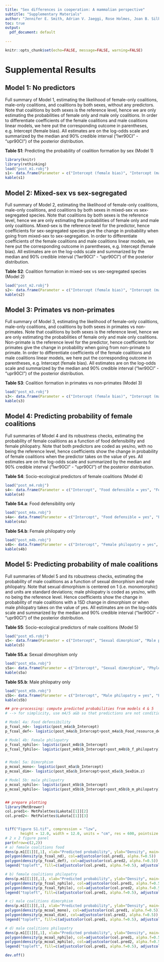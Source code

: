 ```yaml
---
title: "Sex differences in cooperation: A mammalian perspective"
subtitle: "Supplementary Materials"
author: "Jennifer E. Smith, Adrian V. Jaeggi, Rose Holmes, Joan B. Silk"
toc: true
output:
  pdf_document: default
    
---
```


```r
knitr::opts_chunk$set(echo=FALSE, message=FALSE, warning=FALSE)
```

\newpage
# Supplemental Results

## Model 1: No predictors
Full summary of Model 1, estimating the likelihood of female-only coalitions, male-only coalitions, and coalitions by both sexes, without any predictors. Note that coalitions by both sexes is the reference level, hence we are only estimating the probabilities of female only and male only coalitions. In order to differentiate coefficients of the female coalitions and male coalitions linear models, we here put the corresponding outcome in parentheses, e.g. Intercept (female bias). All estimates are on the log-odds scale and summarized by the median and 90% credible interval ("lwr90CI" - "upr90CI") of the posterior distribution.


**Table S1**: Predicting the probability of coalition formation by sex (Model 1)
```r
library(knitr)
library(rethinking)
load("post_m1.robj")
s1<- data.frame(Parameter = c("Intercept (female bias)", "Intercept (male bias)", "Phylo SD (female bias)", "Phylo SD (male bias)"), Mean = c(round(median(post_m1$b_muFemales_Intercept),2), round(median(post_m1$b_muMales_Intercept),2), round(median(post_m1$sd_Genus_species__muFemales_Intercept),2), round(median(post_m1$sd_Genus_species__muMales_Intercept),2)), lwr90CI = c(round(HPDI(post_m1$b_muFemales_Intercept, prob=0.90)[1],2), round(HPDI(post_m1$b_muMales_Intercept, prob=0.90)[1],2), round(HPDI(post_m1$sd_Genus_species__muFemales_Intercept, prob=0.90)[1],2), round(HPDI(post_m1$sd_Genus_species__muMales_Intercept, prob=0.90)[1],2)), upr90CI = c(round(HPDI(post_m1$b_muFemales_Intercept, prob=0.90)[2],2), round(HPDI(post_m1$b_muMales_Intercept, prob=0.90)[2],2), round(HPDI(post_m1$sd_Genus_species__muFemales_Intercept, prob=0.90)[2],2), round(HPDI(post_m1$sd_Genus_species__muMales_Intercept, prob=0.90)[2],2)))
kable(s1)
```
## Model 2: Mixed-sex vs sex-segregated
Full summary of Model 2, estimating the likelihood of female-only coalitions, male-only coalitions, and coalitions by both sexes in mixed-sex vs sex-segregated species. Note that coalitions by both sexes is the reference level, hence we are only estimating the probabilities of female only and male only coalitions. Mixed-sex is the reference level for the predictor, hence coefficients for sex-segregated species give the change in probability when going from mixed-sex to sex-segregation. In order to differentiate coefficients of the female coalitions and male coalitions linear models, we here put the corresponding outcome in parentheses, e.g. Intercept (female bias). All estimates are on the log-odds scale and summarized by the median and 90% credible interval ("lwr90CI" - "upr90CI") of the posterior distribution.


**Table S2**: Coalition formation in mixed-sex vs sex-segregated species (Model 2)
```r
load("post_m2.robj")
s2<- data.frame(Parameter = c("Intercept (female bias)", "Intercept (male bias)", "Sex-segregated (female bias)", "Sex-segregated (male bias)", "Phylo SD (female bias)", "Phylo SD (male bias)"), Mean = c(round(median(post_m2$b_muFemales_Intercept),2), round(median(post_m2$b_muMales_Intercept),2), round(median(post_m2$b_muFemales_SexCompositionsegregated),2), round(median(post_m2$b_muMales_SexCompositionsegregated),2),round(median(post_m2$sd_Genus_species__muFemales_Intercept),2), round(median(post_m2$sd_Genus_species__muMales_Intercept),2)), lwr90CI = c(round(HPDI(post_m2$b_muFemales_Intercept, prob=0.90)[1],2), round(HPDI(post_m2$b_muMales_Intercept, prob=0.90)[1],2),round(HPDI(post_m2$b_muFemales_SexCompositionsegregated, prob=0.90)[1],2), round(HPDI(post_m2$b_muMales_SexCompositionsegregated, prob=0.90)[1],2), round(HPDI(post_m2$sd_Genus_species__muFemales_Intercept, prob=0.90)[1],2), round(HPDI(post_m2$sd_Genus_species__muMales_Intercept, prob=0.90)[1],2)), upr90CI = c(round(HPDI(post_m2$b_muFemales_Intercept, prob=0.90)[2],2), round(HPDI(post_m2$b_muMales_Intercept, prob=0.90)[2],2),round(HPDI(post_m2$b_muFemales_SexCompositionsegregated, prob=0.90)[2],2), round(HPDI(post_m2$b_muMales_SexCompositionsegregated, prob=0.90)[2],2), round(HPDI(post_m2$sd_Genus_species__muFemales_Intercept, prob=0.90)[2],2), round(HPDI(post_m2$sd_Genus_species__muMales_Intercept, prob=0.90)[2],2)))
kable(s2)
```
\newpage
## Model 3: Primates vs non-primates
Full summary of Model 3, estimating the likelihood of female-only coalitions, male-only coalitions, and coalitions by both sexes in primates vs non-primates. Note that coalitions by both sexes is the reference level, hence we are only estimating the probabilities of female only and male only coalitions. Non-primate is the reference level for the predictor, hence coefficients for primates give the change in probability when going from non-primate to primate. In order to differentiate coefficients of the female coalitions and male coalitions linear models, we here put the corresponding outcome in parentheses, e.g. Intercept (female bias). All estimates are on the log-odds scale and summarized by the median and 90% credible interval ("lwr90CI" - "upr90CI") of the posterior distribution.


**Table S3**: Coalition formation in primates vs non-primates (Model 3)
```r
load("post_m3.robj")
s3<- data.frame(Parameter = c("Intercept (female bias)", "Intercept (male bias)", "Primate (female bias)", "Primate (male bias)", "Phylo SD (female bias)", "Phylo SD (male bias)"), Mean = c(round(median(post_m3$b_muFemales_Intercept),2), round(median(post_m3$b_muMales_Intercept),2), round(median(post_m3$b_muFemales_Primate),2), round(median(post_m3$b_muMales_Primate),2),round(median(post_m3$sd_Genus_species__muFemales_Intercept),2), round(median(post_m3$sd_Genus_species__muMales_Intercept),2)), lwr90CI = c(round(HPDI(post_m3$b_muFemales_Intercept, prob=0.90)[1],2), round(HPDI(post_m3$b_muMales_Intercept, prob=0.90)[1],2),round(HPDI(post_m3$b_muFemales_Primate, prob=0.90)[1],2), round(HPDI(post_m3$b_muMales_Primate, prob=0.90)[1],2), round(HPDI(post_m3$sd_Genus_species__muFemales_Intercept, prob=0.90)[1],2), round(HPDI(post_m3$sd_Genus_species__muMales_Intercept, prob=0.90)[1],2)), upr90CI = c(round(HPDI(post_m3$b_muFemales_Intercept, prob=0.90)[2],2), round(HPDI(post_m3$b_muMales_Intercept, prob=0.90)[2],2),round(HPDI(post_m3$b_muFemales_Primate, prob=0.90)[2],2), round(HPDI(post_m3$b_muMales_Primate, prob=0.90)[2],2), round(HPDI(post_m3$sd_Genus_species__muFemales_Intercept, prob=0.90)[2],2), round(HPDI(post_m3$sd_Genus_species__muMales_Intercept, prob=0.90)[2],2)))
kable(s3)
```
\newpage
## Model 4: Predicting probability of female coalitions
Full summaries of Model 4 and its robustness checks, estimating the probability of female coalitions as a function of food defensibility and female philopatry. Note that both predictors are coded as yes/no, with no being the reference level, hence coefficients show the change in probability of female coalitions when the predictor takes on the value of yes. All estimates are on the log-odds scale and summarized by the median and 90% credible interval ("lwr90CI" - "upr90CI") of the posterior distribution.


**Table S4**: Socio-ecological predictors of female coalitions (Model 4)
```r
load("post_m4.robj")
s4<- data.frame(Parameter = c("Intercept", "Food defensible = yes", "Female philopatry = yes", "Phylo SD"), Mean = c(round(median(post_m4$b_Intercept),2), round(median(post_m4$b_Food_resource_defendable),2), round(median(post_m4$b_f_philopatry),2), round(median(post_m4$sd_Genus_species__Intercept),2)), lwr90CI = c(round(HPDI(post_m4$b_Intercept, prob=0.90)[1],2), round(HPDI(post_m4$b_Food_resource_defendable, prob=0.90)[1],2),round(HPDI(post_m4$b_f_philopatry, prob=0.90)[1],2), round(HPDI(post_m4$sd_Genus_species__Intercept, prob=0.90)[1],2)), upr90CI = c(round(HPDI(post_m4$b_Intercept, prob=0.90)[2],2), round(HPDI(post_m4$b_Food_resource_defendable, prob=0.90)[2],2),round(HPDI(post_m4$b_f_philopatry, prob=0.90)[2],2), round(HPDI(post_m4$sd_Genus_species__Intercept, prob=0.90)[2],2)))
kable(s4)
```
**Table S4.a**: Food defensibility only
```r
load("post_m4a.robj")
s4a<- data.frame(Parameter = c("Intercept", "Food defensible = yes", "Phylo SD"), Mean = c(round(median(post_m4a$b_Intercept),2), round(median(post_m4a$b_Food_resource_defendable),2), round(median(post_m4a$sd_Genus_species__Intercept),2)), lwr90CI = c(round(HPDI(post_m4a$b_Intercept, prob=0.90)[1],2), round(HPDI(post_m4a$b_Food_resource_defendable, prob=0.90)[1],2), round(HPDI(post_m4a$sd_Genus_species__Intercept, prob=0.90)[1],2)), upr90CI = c(round(HPDI(post_m4a$b_Intercept, prob=0.90)[2],2), round(HPDI(post_m4a$b_Food_resource_defendable, prob=0.90)[2],2), round(HPDI(post_m4a$sd_Genus_species__Intercept, prob=0.90)[2],2)))
kable(s4a)
```
**Table S4.b**: Female philopatry only
```r
load("post_m4b.robj")
s4b<- data.frame(Parameter = c("Intercept", "Female philopatry = yes", "Phylo SD"), Mean = c(round(median(post_m4b$b_Intercept),2), round(median(post_m4b$b_f_philopatry),2), round(median(post_m4b$sd_Genus_species__Intercept),2)), lwr90CI = c(round(HPDI(post_m4b$b_Intercept, prob=0.90)[1],2), round(HPDI(post_m4b$b_f_philopatry, prob=0.90)[1],2), round(HPDI(post_m4b$sd_Genus_species__Intercept, prob=0.90)[1],2)), upr90CI = c(round(HPDI(post_m4b$b_Intercept, prob=0.90)[2],2), round(HPDI(post_m4b$b_f_philopatry, prob=0.90)[2],2), round(HPDI(post_m4b$sd_Genus_species__Intercept, prob=0.90)[2],2)))
kable(s4b)
```

\newpage
## Model 5: Predicting probability of male coalitions
Full summaries of Model 5 and its robustness checks, estimating the probability of male coalitions as a function of sexual dimorphism and male philopatry. Note that sexual dimorphism is centered on 1 (i.e. monomorphic) and units are standard deviations; male philopatry is coded as yes/no, with no being the reference level. Hence coefficients show the change in probability of male coalitions with a 1SD change in dimorphism or when male philopatry takes on the value of yes. All estimates are on the log-odds scale and summarized by the median and 90% credible interval ("lwr90CI" - "upr90CI") of the posterior distribution.


**Table S5**: Socio-ecological predictors of male coalitions (Model 5)
```r
load("post_m5.robj")
s5<- data.frame(Parameter = c("Intercept", "Sexual dimorphism", "Male philopatry = yes", "Phylo SD"), Mean = c(round(median(post_m5$b_Intercept),2), round(median(post_m5$b_SexDim.z),2), round(median(post_m5$b_m_philopatry),2), round(median(post_m5$sd_Genus_species__Intercept),2)), lwr90CI = c(round(HPDI(post_m5$b_Intercept, prob=0.90)[1],2), round(HPDI(post_m5$b_SexDim.z, prob=0.90)[1],2),round(HPDI(post_m5$b_m_philopatry, prob=0.90)[1],2), round(HPDI(post_m5$sd_Genus_species__Intercept, prob=0.90)[1],2)), upr90CI = c(round(HPDI(post_m5$b_Intercept, prob=0.90)[2],2), round(HPDI(post_m5$b_SexDim.z, prob=0.90)[2],2),round(HPDI(post_m5$b_m_philopatry, prob=0.90)[2],2), round(HPDI(post_m5$sd_Genus_species__Intercept, prob=0.90)[2],2)))
kable(s5)
```
**Table S5.a**: Sexual dimorphism only
```r
load("post_m5a.robj")
s5a<- data.frame(Parameter = c("Intercept", "Sexual dimorphism", "Phylo SD"), Mean = c(round(median(post_m5a$b_Intercept),2), round(median(post_m5a$b_SexDim.z),2), round(median(post_m5a$sd_Genus_species__Intercept),2)), lwr90CI = c(round(HPDI(post_m5a$b_Intercept, prob=0.90)[1],2), round(HPDI(post_m5a$b_SexDim.z, prob=0.90)[1],2), round(HPDI(post_m5a$sd_Genus_species__Intercept, prob=0.90)[1],2)), upr90CI = c(round(HPDI(post_m5a$b_Intercept, prob=0.90)[2],2), round(HPDI(post_m5a$b_SexDim.z, prob=0.90)[2],2), round(HPDI(post_m5a$sd_Genus_species__Intercept, prob=0.90)[2],2)))
kable(s5a)
```
**Table S5.b**: Male philopatry only
```r
load("post_m5b.robj")
s5b<- data.frame(Parameter = c("Intercept", "Male philopatry = yes", "Phylo SD"), Mean = c(round(median(post_m5b$b_Intercept),2), round(median(post_m5b$b_m_philopatry),2), round(median(post_m5b$sd_Genus_species__Intercept),2)), lwr90CI = c(round(HPDI(post_m5b$b_Intercept, prob=0.90)[1],2), round(HPDI(post_m5b$b_m_philopatry, prob=0.90)[1],2), round(HPDI(post_m5b$sd_Genus_species__Intercept, prob=0.90)[1],2)), upr90CI = c(round(HPDI(post_m5b$b_Intercept, prob=0.90)[2],2), round(HPDI(post_m5b$b_m_philopatry, prob=0.90)[2],2), round(HPDI(post_m5b$sd_Genus_species__Intercept, prob=0.90)[2],2)))
kable(s5b)
```



```r
## pre-processing: compute predicted probabilities from models 4 & 5
# --> for simplicity, use m4/5 a&b so that predictions are not conditional on other covariates (and no need to marginalize over them given that they're competing causes rather than confounders and results are virtually the same as m4)

# Model 4a: Food defensibility
p_fcoal_nd<- logistic(post_m4a$b_Intercept)
p_fcoal_def<- logistic(post_m4a$b_Intercept+post_m4a$b_Food_resource_defendable)

# Model 4b: Female philopatry
p_fcoal_nphilo<- logistic(post_m4b$b_Intercept)
p_fcoal_fphilo<- logistic(post_m4b$b_Intercept+post_m4b$b_f_philopatry)


# Model 5a: Dimorphism
p_mcoal_mono<- logistic(post_m5a$b_Intercept)
p_mcoal_dim<- logistic(post_m5a$b_Intercept+post_m5a$b_SexDim.z)

# Model 5b: male philopatry
p_mcoal_nphilo<- logistic(post_m5b$b_Intercept)
p_mcoal_mphilo<- logistic(post_m5b$b_Intercept+post_m5b$b_m_philopatry)


## prepare plotting
library(MetBrewer)
col.pred1<- MetPalettes$Lakota[[1]][2]
col.pred2<- MetPalettes$Lakota[[1]][3]


tiff("Figure S1.tif", compression = "lzw", 
       height = 12.0, width = 12.0, units = "cm", res = 600, pointsize = 5)
# 2 x 2 figure panel
par(mfrow=c(2,2))
# a) female coalitions food
dens(p.m1[[1]][,1], xlab="Predicted probability", ylab="Density", main="a) Female coalitions: Food", col="white", ylim=c(0,2.5), xlim=c(0,1), cex.main=1.5, cex.axis=1.5, cex.lab=1.5)
polygon(density(p_fcoal_nd), col=adjustcolor(col.pred1, alpha.f=0.5))
polygon(density(p_fcoal_def), col=adjustcolor(col.pred2, alpha.f=0.5))
legend("topleft", fill=c(adjustcolor(col.pred1, alpha.f=0.5), adjustcolor(col.pred2, alpha.f=0.5)), border="black", legend=c("Non-defensible", "Defensible"), bty="n", cex=1.5)

# b) female coalitions philopatry
dens(p.m1[[1]][,1], xlab="Predicted probability", ylab="Density", main="b) Female coalitions: Philopatry", col="white", ylim=c(0,2.5), xlim=c(0,1), cex.main=1.5, cex.axis=1.5, cex.lab=1.5)
polygon(density(p_fcoal_nphilo), col=adjustcolor(col.pred1, alpha.f=0.5))
polygon(density(p_fcoal_fphilo), col=adjustcolor(col.pred2, alpha.f=0.5))
legend("topleft", fill=c(adjustcolor(col.pred1, alpha.f=0.5), adjustcolor(col.pred2, alpha.f=0.5)), border="black", legend=c("Females disperse", "Females philopatric"), bty="n", cex=1.5)

# c) male coalitions dimorphism
dens(p.m1[[1]][,1], xlab="Predicted probability", ylab="Density", main="c) Male coalitions: Dimorphism", col="white", ylim=c(0,2.5), xlim=c(0,1), cex.main=1.5, cex.axis=1.5, cex.lab=1.5)
polygon(density(p_mcoal_mono), col=adjustcolor(col.pred1, alpha.f=0.5))
polygon(density(p_mcoal_dim), col=adjustcolor(col.pred2, alpha.f=0.5))
legend("topleft", fill=c(adjustcolor(col.pred1, alpha.f=0.5), adjustcolor(col.pred2, alpha.f=0.5)), border="black", legend=c("Monomorphic", "Dimorphic (+1SD)"), bty="n", cex=1.5)

# d) male coalitions philopatry
dens(p.m1[[1]][,1], xlab="Predicted probability", ylab="Density", main="d) Male coalitions: Philopatry", col="white", ylim=c(0,2.5), xlim=c(0,1), cex.main=1.5, cex.axis=1.5, cex.lab=1.5)
polygon(density(p_mcoal_nphilo), col=adjustcolor(col.pred1, alpha.f=0.5))
polygon(density(p_mcoal_mphilo), col=adjustcolor(col.pred2, alpha.f=0.5))
legend("topleft", fill=c(adjustcolor(col.pred1, alpha.f=0.5), adjustcolor(col.pred2, alpha.f=0.5)), border="black", legend=c("Males disperse", "Males philopatric"), bty="n", cex=1.5)

dev.off()

```